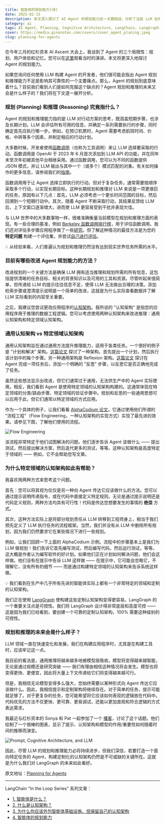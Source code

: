 ```yaml
---
title: 智能体的规划能力[译]
date: 2025-02-15
description: 本文深入探讨了 AI Agent 的规划能力这一关键挑战，分析了当前 LLM 在规划和推理方面的局限性，并介绍了通用认知架构与特定领域认知架构两种改进方案。通过实际案例展示了如何构建更可靠的 Agent 系统，以及未来发展趋势。
category: ai
tags: AI Agent, Planning, Cognitive Architecture, LangChain, LangGraph, Function Calling, Flow Engineering, LLM Reasoning
cover: https://media.ginonotes.com/covers/cover_agent_planing.jpeg
slug: planning-for-agents
---
```


在今年三月的红杉资本 AI Ascent 大会上，我谈到了 Agent 的三个局限性：规划、用户体验和记忆。您可以在[这里](https://www.youtube.com/watch?v=pBBe1pk8hf4)观看当时的演讲。本文将更深入地探讨 Agent 的规划能力。

如果您询问任何使用 LLM 构建 Agent 的开发者，他们很可能会指出 Agent 规划和推理能力不足是影响其可靠性的一个主要痛点。那么，Agent 的规划到底意味着什么？目前我们看到人们是如何克服这个缺点的？Agent 规划和推理的未来又会是什么样子的？我们将在下文逐一展开分析。

### 规划 (Planning) 和推理 (Reasoning) 究竟指什么？

Agent 的规划和推理能力指的是 LLM 对行动方案的思考，既涵盖短期步骤，也涉及长期计划。LLM 会评估所有可用的信息，并确定一系列需要执行的步骤，同时确定首先应执行哪一步。例如，在预订机票时，Agent 需要考虑航班时间、价格、中转等多个因素，并制定相应的行动计划。

大多数时候，开发者使用[函数调用](https://platform.openai.com/docs/guides/function-calling)（也称为工具调用）来让 LLM 选择要采取的行动。函数调用是 OpenAI 于 2023 年 6 月首次添加到 LLM API 的功能，并在同年末至次年初被其他平台相继采用。通过函数调用，您可以为不同的函数提供 JSON 模式，并让 LLM 输出与其中一个（或多个）模式匹配的对象。有关如何操作的更多信息，请参阅我们的[指南](https://python.langchain.com/v0.2/docs/how_to/tool_calling/)。

函数调用用于让 Agent 选择立即执行的行动。但对于复杂任务，通常需要按顺序采取多个行动，以实现长期目标。这种长期规划和推理对 LLM 来说是一项更艰巨的任务，原因有以下几点：首先，LLM 必须考虑一个更长时间范围的目标，然后回溯到一个短期行动中。其次，随着 Agent 不断采取行动，其结果反馈给 LLM 后，上下文窗口逐渐增大，进而使 LLM 更容易受到干扰并表现欠佳。

与 LLM 世界中的大多数事物一样，很难准确衡量当前模型在规划和推理方面的表现。有一些合理的基准，例如 [Berkeley 函数调用排行榜](https://gorilla.cs.berkeley.edu/leaderboard.html)，用于评估函数调用。我们还对评估多步骤应用程序做了一些[研究](https://blog.langchain.dev/benchmarking-agent-tool-use/)。但了解这种情况的最佳方法是为您的 **特定问题** 构建一个评估集，并尝试[自己进行评估](https://docs.smith.langchain.com/tutorials/Developers/agents)。

<div className="my-4 rounded-lg bg-blue-50 p-4">
  💡 从经验来看，人们普遍认为规划和推理仍然没有达到现实世界任务所需的水平。
</div>

### 目前有哪些改进 Agent 规划能力的方法？

改进规划的一个关键方法是确保 LLM 拥有适当推理和规划所需的所有信息，这包括提供清晰的任务目标、相关的背景知识以及可用的工具和资源。尽管听起来很简单，但传递给 LLM 的提示往往信息不足，使得 LLM 无法做出合理的决策。添加检索步骤或澄清提示说明是一个简单的改进，这就是为什么实际查看数据并了解 LLM 实际看到的内容至关重要。

之后，我建议您尝试更改应用程序的[认知架构](https://blog.langchain.dev/what-is-a-cognitive-architecture/)。我所说的 "认知架构" 是指您的应用程序用于推理的数据工程逻辑。您可以考虑使用两种认知架构来改进推理：通用认知架构和特定领域认知架构。

### 通用认知架构 vs 特定领域认知架构

通用认知架构旨在通过通用方法提升推理能力，适用于各类任务。一个很好的例子是 "计划和解决" 架构。[这篇论文](https://arxiv.org/abs/2305.04091) 探讨了一种架构，首先提出一个计划，然后执行该计划中的每个步骤。另一种通用架构是 Reflexion 架构。[这篇论文](https://arxiv.org/abs/2303.11366) 探讨在 Agent 完成一项任务后，添加一个明确的 "反思" 步骤，以反思它是否正确地完成了任务。

虽然这些想法显示出改进，但它们通常过于通用，无法供生产中的 Agent 实际使用。相反，我们看到 Agent 是使用特定领域的认知架构构建的。这通常体现在特定领域的分类/路由步骤、特定领域的验证步骤中。规划和反思的一些通用思想可以应用于此，但它们通常以特定领域的方式应用。

作为一个具体的例子，让我们看看 [AlphaCodium 论文](https://www.codium.ai/products/alpha-codium/)。它通过使用他们所谓的 "流程工程"（Flow Engineering，一种认知架构的实现方式）实现了最先进的效果。请参见下图，了解他们使用的流程。

![Flow Engineering](https://media.ginonotes.com/images/20250215_planning_for_agents/flow_engineering.png)

该流程非常特定于他们试图解决的问题。他们逐步告诉 Agent 该做什么 —— 提出测试，然后提出解决方案，然后迭代更多的测试，等等。这种认知架构是高度特定于领域的 —— 例如，它不会帮助您写文章。

### 为什么特定领域的认知架构如此有帮助？

我喜欢用两种方式来思考这个问题。

首先：您可以将其视为仅仅是另一种向 Agent 传达它应该做什么的方法。您可以通过提示说明传递指令，或在代码中直接定义特定规则。无论是通过提示说明还是代码定义规则，两种方法均具有可行性！代码是传达您想要发生的事情的 **绝佳** 方式。

其次，这种方法实际上是将部分规划责任从 LLM 转移到工程师身上，相当于我们预先定义了 LLM 执行任务的流程框架。当然，我们并没有从 LLM 中删除所有规划，因为我们仍然要求它在某些情况下进行一些规划。

例如，让我们回顾一下上面的 AlphaCodium 示例。流程中的步骤基本上是我们为 LLM 做规划！我们告诉它首先编写测试，然后编写代码，然后运行测试，等等。这大概是作者认为编写软件的好计划。如果他们正在计划如何解决问题，他们会这样做。他们没有在提示中告诉 LLM 这样做 —— 在提示中，它可能会忽略它，不理解它，没有所有的细节 —— 而是通过构建特定领域的认知架构来告诉系统这样做。

<div className="my-4 rounded-lg bg-blue-50 p-4">
  💡 我们看到在生产中几乎所有先进的智能体实际上都有一个非常特定的领域和定制的认知架构。
</div>

我们正在使用 [LangGraph](https://github.com/langchain-ai/langgraph) 使构建这些定制认知架构变得更容易。LangGraph 的一个重要关注点是可控性。我们将 LangGraph 设计得非常底层和高度可控 —— 这是因为我们已经看到，要创建一个可靠的定制认知架构，100% 需要这种级别的可控性。

### 规划和推理的未来会是什么样子？

LLM 领域一直在快速变化和发展，我们在构建应用程序时，尤其是在构建工具时，应该牢记这一点。

我目前的看法是，通用推理将越来越多地被模型层吸收。模型将变得越来越智能，无论是通过规模还是研究突破 —— 我们有理由相信这种情况将会发生。模型也将变得更快、更便宜，因此将大量上下文传递给它们将变得越来越可行。

但是，我相信无论模型变得多么强大，您始终需要以某种形式向 Agent 传达它应该做什么。因此，我相信提示和定制架构将继续存在。对于简单的任务，提示可能就足够了。对于更复杂的任务，您可能希望将它应该如何表现的逻辑放在代码中。代码优先的方法不仅更快、更可靠、更易调试，还能以更加直观和符合逻辑的方式表达需求。

我最近与红杉资本的 Sonya 和 Pat 一起参加了一个 [播客](https://podcasts.apple.com/us/podcast/langchains-harrison-chase-on-building-the/id1750736528?i=1000659385691)，讨论了这个话题。他们绘制了一个很棒的图表，显示了提示、认知架构和模型的作用/重要性如何随着时间的推移而演变。

![Prompt, Cognitive Architecture, and LLM](https://media.ginonotes.com/images/20250215_planning_for_agents/prompt_cognitive_arch_and_llm.png)

因此，尽管 LLM 的规划和推理能力必将持续进步，但我们深信，若要打造一个面向特定任务的 Agent，构建定制化的认知架构仍然是不可或缺的关键所在。这就是为什么我们对 LangGraph 的未来如此看好。

原文地址：[Planning for Agents](https://blog.langchain.dev/planning-for-agents/)

---

LangChain "In the Loop Series" 系列文章：

- [1. 智能体是什么？](https://www.ginonotes.com/posts/what-is-ai-agents)
- [2. 什么是认知架构？](https://www.ginonotes.com/posts/what-is-a-cognitive-architecture)
- [3. 为什么你应该外包智能体基础设施，但保留自己的认知架构](https://www.ginonotes.com/posts/outsource-agentic-infrastructure-own-cognitive-architecture)
- [4. 智能体的规划能力](https://www.ginonotes.com/posts/planning-for-agents)